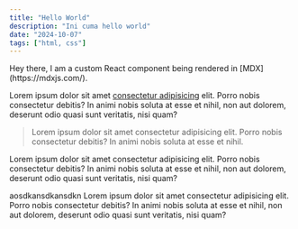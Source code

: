 ```yaml
---
title: "Hello World"
description: "Ini cuma hello world"
date: "2024-10-07"
tags: ["html, css"]
---
```


<Note emoji="👋">
  Hey there, I am a custom React component being rendered in
  [MDX](https://mdxjs.com/).
</Note>

Lorem ipsum dolor sit amet [consectetur adipisicing](/) elit. Porro nobis consectetur debitis? In animi nobis soluta at esse et nihil, non aut dolorem, deserunt odio quasi sunt veritatis, nisi quam?

> Lorem ipsum dolor sit amet consectetur adipisicing elit. Porro nobis consectetur debitis? In animi nobis soluta at esse et nihil.

Lorem ipsum dolor sit amet consectetur adipisicing elit. Porro nobis consectetur debitis? In animi nobis soluta at esse et nihil, non aut dolorem, deserunt odio quasi sunt veritatis, nisi quam?



aosdkansdkansdkn
Lorem ipsum dolor sit amet consectetur adipisicing elit. Porro nobis consectetur debitis? In animi nobis soluta at esse et nihil, non aut dolorem, deserunt odio quasi sunt veritatis, nisi quam?
